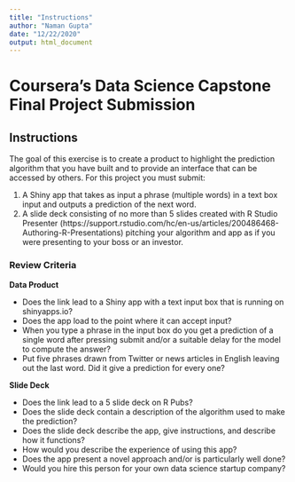 ---
title: "Instructions"
author: "Naman Gupta"
date: "12/22/2020"
output: html_document
---

# Coursera's Data Science Capstone Final Project Submission

## Instructions

The goal of this exercise is to create a product to highlight the prediction algorithm that you have built and to provide an interface that can be accessed by others. For this project you must submit:

1. A Shiny app that takes as input a phrase (multiple words) in a text box input and outputs a prediction of the next word.
2. A slide deck consisting of no more than 5 slides created with R Studio Presenter (https://support.rstudio.com/hc/en-us/articles/200486468-Authoring-R-Presentations) pitching your algorithm and app as if you were presenting to your boss or an investor.

### Review Criteria

**Data Product**

* Does the link lead to a Shiny app with a text input box that is running on shinyapps.io?
* Does the app load to the point where it can accept input?
* When you type a phrase in the input box do you get a prediction of a single word after pressing submit and/or a suitable delay for the model to compute the answer?
* Put five phrases drawn from Twitter or news articles in English leaving out the last word. Did it give a prediction for every one?

**Slide Deck**

* Does the link lead to a 5 slide deck on R Pubs?
* Does the slide deck contain a description of the algorithm used to make the prediction?
* Does the slide deck describe the app, give instructions, and describe how it functions?
* How would you describe the experience of using this app?
* Does the app present a novel approach and/or is particularly well done?
* Would you hire this person for your own data science startup company?